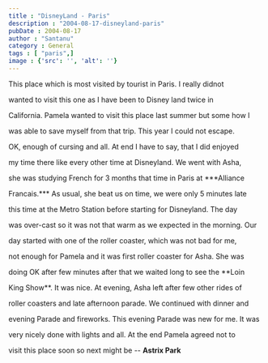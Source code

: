 ```yaml
---
title : "DisneyLand - Paris"
description : "2004-08-17-disneyland-paris"
pubDate : 2004-08-17
author : "Santanu"
category : General
tags : [ "paris",]
image : {'src': '', 'alt': ''}
---
```

This place which is most visited by tourist in Paris. I really didnot

wanted to visit this one as I have been to Disney land twice in

California. Pamela wanted to visit this place last summer but some how I

was able to save myself from that trip. This year I could not escape.

OK, enough of cursing and all. At end I have to say, that I did enjoyed

my time there like every other time at Disneyland. We went with Asha,

she was studying French for 3 months that time in Paris at ***Alliance

Francais.*** As usual, she beat us on time, we were only 5 minutes late

this time at the Metro Station before starting for Disneyland. The day

was over-cast so it was not that warm as we expected in the morning. Our

day started with one of the roller coaster, which was not bad for me,

not enough for Pamela and it was first roller coaster for Asha. She was

doing OK after few minutes after that we waited long to see the **Loin

King Show**. It was nice. At evening, Asha left after few other rides of

roller coasters and late afternoon parade. We continued with dinner and

evening Parade and fireworks. This evening Parade was new for me. It was

very nicely done with lights and all. At the end Pamela agreed not to

visit this place soon so next might be -- **Astrix Park**
